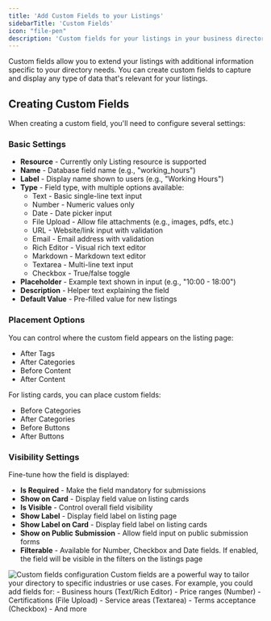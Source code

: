 ```yaml
---
title: 'Add Custom Fields to your Listings'
sidebarTitle: 'Custom Fields'
icon: "file-pen"
description: 'Custom fields for your listings in your business directory website'
---
```


Custom fields allow you to extend your listings with additional information specific to your directory needs. You can create custom fields to capture and display any type of data that's relevant for your listings.

## Creating Custom Fields

When creating a custom field, you'll need to configure several settings:

### Basic Settings

- **Resource** - Currently only Listing resource is supported
- **Name** - Database field name (e.g., "working_hours")
- **Label** - Display name shown to users (e.g., "Working Hours")
- **Type** - Field type, with multiple options available:
  - Text - Basic single-line text input
  - Number - Numeric values only
  - Date - Date picker input
  - File Upload - Allow file attachments (e.g., images, pdfs, etc.)
  - URL - Website/link input with validation
  - Email - Email address with validation
  - Rich Editor - Visual rich text editor
  - Markdown - Markdown text editor
  - Textarea - Multi-line text input
  - Checkbox - True/false toggle
- **Placeholder** - Example text shown in input (e.g., "10:00 - 18:00")
- **Description** - Helper text explaining the field
- **Default Value** - Pre-filled value for new listings

### Placement Options

You can control where the custom field appears on the listing page:

- After Tags
- After Categories  
- Before Content
- After Content

For listing cards, you can place custom fields:

- Before Categories
- After Categories
- Before Buttons
- After Buttons

### Visibility Settings

Fine-tune how the field is displayed:

- **Is Required** - Make the field mandatory for submissions
- **Show on Card** - Display field value on listing cards
- **Is Visible** - Control overall field visibility
- **Show Label** - Display field label on listing page
- **Show Label on Card** - Display field label on listing cards
- **Show on Public Submission** - Allow field input on public submission forms
- **Filterable** - Available for Number, Checkbox and Date fields. If enabled, the field will be visible in the filters on the listings page


<Frame>
  <img src="/images/custom-fields-demo.png" alt="Custom fields configuration" />
</Frame>

<Note>
Custom fields are a powerful way to tailor your directory to specific industries or use cases. For example, you could add fields for:
- Business hours (Text/Rich Editor)
- Price ranges (Number)
- Certifications (File Upload)
- Service areas (Textarea)
- Terms acceptance (Checkbox)
- And more
</Note>